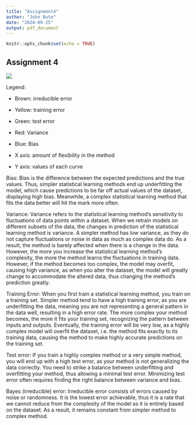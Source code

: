 ---
title: "Assignment4"
author: "John Bute"
date: "2024-09-25"
output: pdf_document
---

```{r setup, include=FALSE}
knitr::opts_chunk$set(echo = TRUE)
```

## Assignment 4

![](images/clipboard-208780827.png)

Legend:

-   Brown: irreducible error

-   Yellow: training error

-   Green: test error

-   Red: Variance

-   Blue: Bias

-   X axis: amount of flexibility in the method

-   Y axis: values of each curve

Bias: Bias is the difference between the expected predictions and the true values. Thus, simpler statistical learning methods end up underfitting the model, which cause predictions to be far off actual values of the dataset, displaying high bias. Meanwhile, a complex statistical learning method that fits the data better will hit the mark more often.

Variance: Variance refers to the statistical learning method's sensitivity to fluctuations of data points within a dataset. When we retrain models on different subsets of the data, the changes in prediction of the statistical learning method is variance. A simpler method has low variance, as they do not capture fluctuations or noise in data as much as complex data do. As a result, the method is barely affected when there is a change in the data. However, the more you increase the statistical learning method's complexity, the more the method learns the fluctuations in training data. However, if the method becomes too complex, the model may overfit, causing high variance, as when you alter the dataset, the model will greatly change to accommodate the altered data, thus changing the method's prediction greatly.

Training Error: When you first train a statistical learning method, you train on a training set. Simpler method tend to have a high training error, as you are underfitting the data, meaning you are not representing a general pattern in the data well, resulting in a high error rate. The more complex your method becomes, the more it fits your training set, recognizing the pattern between inputs and outputs. Eventually, the training error will be very low, as a highly complex model will overfit the dataset, i.e. the method fits exactly to its training data, causing the method to make highly accurate predictions on the training set.

Test error: If you train a highly complex method or a very simple method, you will end up with a high test error, as your method is not generalizing the data correctly. You need to strike a balance between underfitting and overfitting your method, thus allowing a minimal test error. Minimizing test error often requires finding the right balance between variance and bias.

Bayes (irreducible) error: Irreducible error consists of errors caused by noise or randomness. It is the lowest error achievable, thus it is a rate that we cannot reduce from the complexity of the model as it is entirely based on the dataset. As a result, it remains constant from simpler method to complex method.
